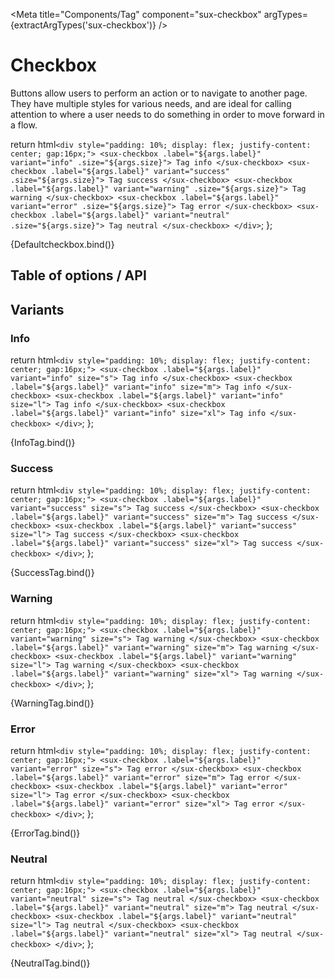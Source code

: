 
<Meta title="Components/Tag" component="sux-checkbox" argTypes={extractArgTypes('sux-checkbox')} />

# Checkbox

Buttons allow users to perform an action or to navigate to another page. They have multiple styles for various needs, and are ideal for calling attention to where a user needs to do something in order to move forward in a flow.

  return html`
    <div style="padding: 10%; display: flex; justify-content: center; gap:16px;">
      <sux-checkbox .label="${args.label}" variant="info" .size="${args.size}"> Tag info </sux-checkbox>
      <sux-checkbox .label="${args.label}" variant="success" .size="${args.size}"> Tag success </sux-checkbox>
      <sux-checkbox .label="${args.label}" variant="warning" .size="${args.size}"> Tag warning </sux-checkbox>
      <sux-checkbox .label="${args.label}" variant="error" .size="${args.size}"> Tag error </sux-checkbox>
      <sux-checkbox .label="${args.label}" variant="neutral" .size="${args.size}"> Tag neutral </sux-checkbox>
    </div>
  `;
};

<Canvas>
  <Story name="Playground">{Defaultcheckbox.bind()}</Story>
</Canvas>

## Table of options / API

<ArgsTable of="sux-checkbox" />

## Variants

### Info

<!-- Tag with Info Variant -->

  return html`
    <div style="padding: 10%; display: flex; justify-content: center; gap:16px;">
      <sux-checkbox .label="${args.label}" variant="info" size="s"> Tag info </sux-checkbox>
      <sux-checkbox .label="${args.label}" variant="info" size="m"> Tag info </sux-checkbox>
      <sux-checkbox .label="${args.label}" variant="info" size="l"> Tag info </sux-checkbox>
      <sux-checkbox .label="${args.label}" variant="info" size="xl"> Tag info </sux-checkbox>
    </div>
  `;
};

<Canvas>
  <Story name="Info">{InfoTag.bind()}</Story>
</Canvas>

### Success

<!-- Tag with Success variant -->

  return html`
    <div style="padding: 10%; display: flex; justify-content: center; gap:16px;">
      <sux-checkbox .label="${args.label}" variant="success" size="s"> Tag success </sux-checkbox>
      <sux-checkbox .label="${args.label}" variant="success" size="m"> Tag success </sux-checkbox>
      <sux-checkbox .label="${args.label}" variant="success" size="l"> Tag success </sux-checkbox>
      <sux-checkbox .label="${args.label}" variant="success" size="xl"> Tag success </sux-checkbox>
    </div>
  `;
};

<Canvas>
  <Story name="Success">{SuccessTag.bind()}</Story>
</Canvas>

### Warning

<!-- Tag with Warning variant -->

  return html`
    <div style="padding: 10%; display: flex; justify-content: center; gap:16px;">
      <sux-checkbox .label="${args.label}" variant="warning" size="s"> Tag warning </sux-checkbox>
      <sux-checkbox .label="${args.label}" variant="warning" size="m"> Tag warning </sux-checkbox>
      <sux-checkbox .label="${args.label}" variant="warning" size="l"> Tag warning </sux-checkbox>
      <sux-checkbox .label="${args.label}" variant="warning" size="xl"> Tag warning </sux-checkbox>
    </div>
  `;
};

<Canvas>
  <Story name="Warning">{WarningTag.bind()}</Story>
</Canvas>

### Error

<!-- Tag with Error variant -->

  return html`
    <div style="padding: 10%; display: flex; justify-content: center; gap:16px;">
      <sux-checkbox .label="${args.label}" variant="error" size="s"> Tag error </sux-checkbox>
      <sux-checkbox .label="${args.label}" variant="error" size="m"> Tag error </sux-checkbox>
      <sux-checkbox .label="${args.label}" variant="error" size="l"> Tag error </sux-checkbox>
      <sux-checkbox .label="${args.label}" variant="error" size="xl"> Tag error </sux-checkbox>
    </div>
  `;
};

<Canvas>
  <Story name="Error">{ErrorTag.bind()}</Story>
</Canvas>

### Neutral

<!-- Tag with Neutral variant -->

  return html`
    <div style="padding: 10%; display: flex; justify-content: center; gap:16px;">
      <sux-checkbox .label="${args.label}" variant="neutral" size="s"> Tag neutral </sux-checkbox>
      <sux-checkbox .label="${args.label}" variant="neutral" size="m"> Tag neutral </sux-checkbox>
      <sux-checkbox .label="${args.label}" variant="neutral" size="l"> Tag neutral </sux-checkbox>
      <sux-checkbox .label="${args.label}" variant="neutral" size="xl"> Tag neutral </sux-checkbox>
    </div>
  `;
};

<Canvas>
  <Story name="Neutral">{NeutralTag.bind()}</Story>
</Canvas>
